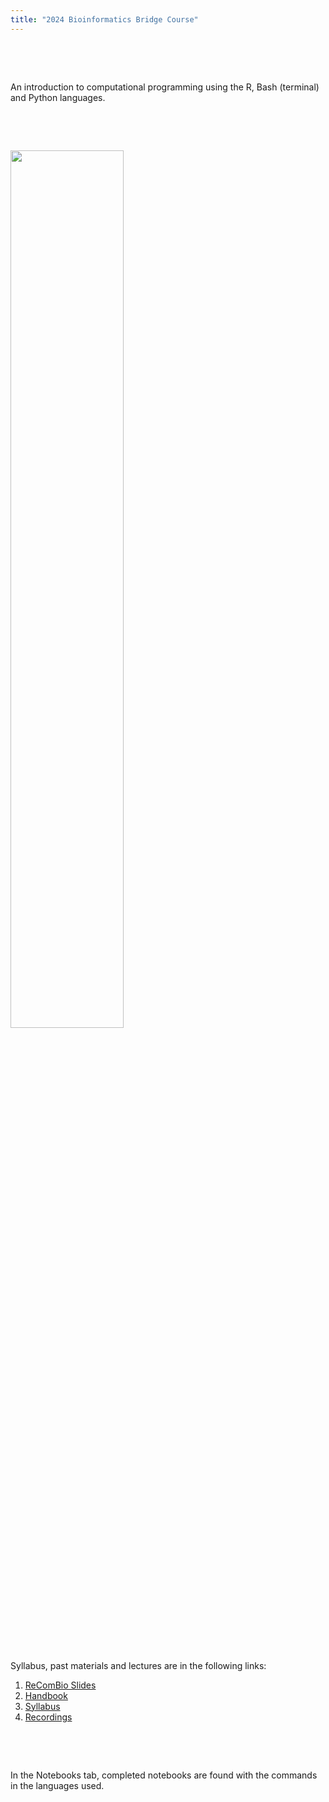 ```yaml
---
title: "2024 Bioinformatics Bridge Course"
---
```


\

\

An introduction to computational programming using the R, Bash (terminal) and Python languages.

\

\

<img src="images/dna computer.png" style="width:60%">

\

\

Syllabus, past materials and lectures are in the following links:

1) [ReComBio Slides](https://docs.google.com/presentation/d/12SRZvPIyyqakpi4PASBkZc0hAlBhHBzw/edit#slide=id.g27b02d68e23_5_0)
2) [Handbook](https://docs.google.com/document/d/1XHYrNRx9sr5xK36HkWd4VQZsryg02nmjvFdPoCT46eA/edit?usp=sharing)
3) [Syllabus](https://docs.google.com/document/d/1exFE51IzsbckTSWEVHKBIMA1Gts4Mi_H/edit)
4) [Recordings](https://drive.google.com/drive/folders/1JtomwJM9uSrI0KVlwrECvFUzNwz4fwof?usp=share_link)

\

\

In the Notebooks tab, completed notebooks are found with the commands in the languages used.

